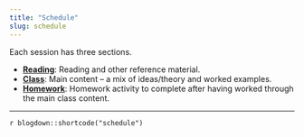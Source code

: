 ```yaml
---
title: "Schedule"
slug: schedule
---
```



Each session has three sections.

- <i class="fas fa-book-reader"></i> [**Reading**](/reading/):  Reading and other reference material.
- <i class="fas fa-chalkboard-teacher"></i> [**Class**](/class/): Main content -- a mix of ideas/theory and worked examples.
- <i class="fas fa-laptop-code"></i> [**Homework**](/homework/): Homework activity to complete after having worked through the main class content.

---

`r blogdown::shortcode("schedule")`
